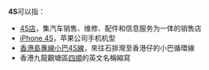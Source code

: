 {{DisambigNav|4|S}}
'''4S'''可以指：

*[[4S店|4S店]]，集汽车销售、维修、配件和信息服务为一体的销售店
*[[iPhone_4S|iPhone 4S]]，苹果公司手机机型
*[[香港島專線小巴4S線|香港島專線小巴4S線]]，來往石排灣至香港仔的小巴循環線
* 香港九龍觀塘區[[四順|四順]]的英文名稱縮寫
{{Disambig}}